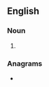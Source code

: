 ==English==

===Noun===
{{head|en|noun plural form}}

# {{plural of|maund|lang=en}}

===Anagrams===
* {{anagrams|en|Mundas|Musnad|dunams|musnad|undams}}